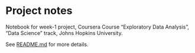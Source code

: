 # Project notes

Notebook for week-1 project, Coursera Course "Exploratory Data Analysis", "Data Science" track, Johns Hopkins University.

See [README.md](./README.md) for more details.

## 
